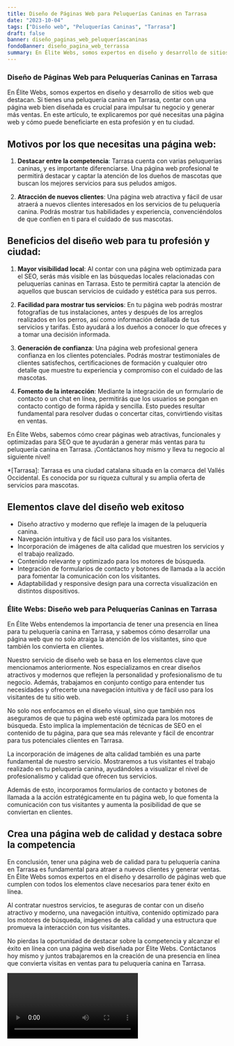 ```yaml
---
title: Diseño de Páginas Web para Peluquerías Caninas en Tarrasa
date: "2023-10-04"
tags: ["Diseño web", "Peluquerías Caninas", "Tarrasa"]
draft: false
banner: diseño_paginas_web_peluqueríascaninas
fondoBanner: diseño_pagina_web_terrassa
summary: En Élite Webs, somos expertos en diseño y desarrollo de sitios web que destacan. Si tienes una peluquería canina en Tarrasa, contar con una página web bien diseñada es crucial para impulsar tu negocio y generar más ventas. En este artículo, te explicaremos por qué necesitas una página web y cómo puede beneficiarte en esta profesión y en tu ciudad.
---
```



### Diseño de Páginas Web para Peluquerías Caninas en Tarrasa

En Élite Webs, somos expertos en diseño y desarrollo de sitios web que destacan. Si tienes una peluquería canina en Tarrasa, contar con una página web bien diseñada es crucial para impulsar tu negocio y generar más ventas. En este artículo, te explicaremos por qué necesitas una página web y cómo puede beneficiarte en esta profesión y en tu ciudad.

## Motivos por los que necesitas una página web:

1. **Destacar entre la competencia**: Tarrasa cuenta con varias peluquerías caninas, y es importante diferenciarse. Una página web profesional te permitirá destacar y captar la atención de los dueños de mascotas que buscan los mejores servicios para sus peludos amigos.

2. **Atracción de nuevos clientes**: Una página web atractiva y fácil de usar atraerá a nuevos clientes interesados en los servicios de tu peluquería canina. Podrás mostrar tus habilidades y experiencia, convenciéndolos de que confíen en ti para el cuidado de sus mascotas.

## Beneficios del diseño web para tu profesión y ciudad:

1. **Mayor visibilidad local**: Al contar con una página web optimizada para el SEO, serás más visible en las búsquedas locales relacionadas con peluquerías caninas en Tarrasa. Esto te permitirá captar la atención de aquellos que buscan servicios de cuidado y estética para sus perros.

2. **Facilidad para mostrar tus servicios**: En tu página web podrás mostrar fotografías de tus instalaciones, antes y después de los arreglos realizados en los perros, así como información detallada de tus servicios y tarifas. Esto ayudará a los dueños a conocer lo que ofreces y a tomar una decisión informada.

3. **Generación de confianza**: Una página web profesional genera confianza en los clientes potenciales. Podrás mostrar testimoniales de clientes satisfechos, certificaciones de formación y cualquier otro detalle que muestre tu experiencia y compromiso con el cuidado de las mascotas.

4. **Fomento de la interacción**: Mediante la integración de un formulario de contacto o un chat en línea, permitirás que los usuarios se pongan en contacto contigo de forma rápida y sencilla. Esto puedes resultar fundamental para resolver dudas o concertar citas, convirtiendo visitas en ventas.

En Élite Webs, sabemos cómo crear páginas web atractivas, funcionales y optimizadas para SEO que te ayudarán a generar más ventas para tu peluquería canina en Tarrasa. ¡Contáctanos hoy mismo y lleva tu negocio al siguiente nivel!

\*[Tarrasa]: Tarrasa es una ciudad catalana situada en la comarca del Vallés Occidental. Es conocida por su riqueza cultural y su amplia oferta de servicios para mascotas.

<GifSeo />

<Cta />

## Elementos clave del diseño web exitoso

- Diseño atractivo y moderno que refleje la imagen de la peluquería canina.
- Navegación intuitiva y de fácil uso para los visitantes.
- Incorporación de imágenes de alta calidad que muestren los servicios y el trabajo realizado.
- Contenido relevante y optimizado para los motores de búsqueda.
- Integración de formularios de contacto y botones de llamada a la acción para fomentar la comunicación con los visitantes.
- Adaptabilidad y responsive design para una correcta visualización en distintos dispositivos.

### Élite Webs: Diseño web para Peluquerías Caninas en Tarrasa

En Élite Webs entendemos la importancia de tener una presencia en línea para tu peluquería canina en Tarrasa, y sabemos cómo desarrollar una página web que no solo atraiga la atención de los visitantes, sino que también los convierta en clientes.

Nuestro servicio de diseño web se basa en los elementos clave que mencionamos anteriormente. Nos especializamos en crear diseños atractivos y modernos que reflejen la personalidad y profesionalismo de tu negocio. Además, trabajamos en conjunto contigo para entender tus necesidades y ofrecerte una navegación intuitiva y de fácil uso para los visitantes de tu sitio web.

No solo nos enfocamos en el diseño visual, sino que también nos aseguramos de que tu página web esté optimizada para los motores de búsqueda. Esto implica la implementación de técnicas de SEO en el contenido de tu página, para que sea más relevante y fácil de encontrar para tus potenciales clientes en Tarrasa.

La incorporación de imágenes de alta calidad también es una parte fundamental de nuestro servicio. Mostraremos a tus visitantes el trabajo realizado en tu peluquería canina, ayudándoles a visualizar el nivel de profesionalismo y calidad que ofrecen tus servicios.

Además de esto, incorporamos formularios de contacto y botones de llamada a la acción estratégicamente en tu página web, lo que fomenta la comunicación con tus visitantes y aumenta la posibilidad de que se conviertan en clientes.

## Crea una página web de calidad y destaca sobre la competencia

En conclusión, tener una página web de calidad para tu peluquería canina en Tarrasa es fundamental para atraer a nuevos clientes y generar ventas. En Élite Webs somos expertos en el diseño y desarrollo de páginas web que cumplen con todos los elementos clave necesarios para tener éxito en línea.

Al contratar nuestros servicios, te aseguras de contar con un diseño atractivo y moderno, una navegación intuitiva, contenido optimizado para los motores de búsqueda, imágenes de alta calidad y una estructura que promueva la interacción con tus visitantes.

No pierdas la oportunidad de destacar sobre la competencia y alcanzar el éxito en línea con una página web diseñada por Élite Webs. Contáctanos hoy mismo y juntos trabajaremos en la creación de una presencia en línea que convierta visitas en ventas para tu peluquería canina en Tarrasa.

<Video />

<CtaBot job="Peluquerías Caninas" city="Tarrasa" />

<Gmaps query="Tarrasa+españa+maps" />
